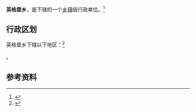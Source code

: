 {{中国乡级行政区|65/23/28/200/000}}

'''英格堡乡'''，是{{PRC admin/fullname|65/23/28/200/000|3}}下辖的一个[[乡镇|乡镇]]级行政单位。<ref>{{PRC admin/ref sgc|{{PRC admin/parent|65/23/28/200/000}}}}</ref>

== 行政区划 ==

英格堡乡下辖以下地区：<ref>{{PRC admin/ref sgc|65/23/28/200/000}}</ref>

{{PRC admin/children|65/23/28/200/000}}。

== 参考资料 ==

{{reflist}}

{{PRC admin/navcat|65/23/28/200/000}}
{{新疆行政区划小作品}}